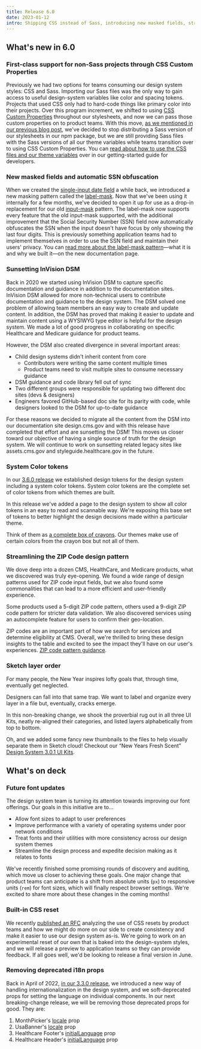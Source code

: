 ```yaml
---
title: Release 6.0
date: 2023-01-12
intro: Shipping CSS instead of Sass, introducing new masked fields, streamlining ZIP code patterns, and more
---
```


## What's new in 6.0

### First-class support for non-Sass projects through CSS Custom Properties

Previously we had two options for teams consuming our design system styles: CSS and Sass. Importing our Sass files was the only way to gain access to useful design-system variables like color and spacing tokens. Projects that used CSS only had to hard-code things like primary color into their projects. Over this program increment, we shifted to using [CSS Custom Properties](https://developer.mozilla.org/en-US/docs/Web/CSS/--*) throughout our stylesheets, and now we can pass those custom properties on to product teams. With this move, [as we mentioned in our previous blog post](https://design.cms.gov/blog/?theme=core#sasscss-changes), we've decided to stop distributing a Sass version of our stylesheets in our npm package, but we are still providing Sass files with the Sass versions of all our theme variables while teams transition over to using CSS Custom Properties. You can [read about how to use the CSS files and our theme variables](https://design.cms.gov/getting-started/for-developers/) over in our getting-started guide for developers.

### New masked fields and automatic SSN obfuscation

When we created the [single-input date field](https://design.cms.gov/components/date-field/single-input-date-field/) a while back, we introduced a new masking pattern called the [label-mask](https://design.cms.gov/components/text-field/label-masked-field/). Now that we've been using it internally for a few months, we've decided to open it up for use as a drop-in replacement for our old [input-mask](https://design.cms.gov/components/text-field/input-masked-field/) pattern. The label-mask now supports every feature that the old input-mask supported, with the additional improvement that the Social Security Number (SSN) field now automatically obfuscates the SSN when the input doesn't have focus by only showing the last four digits. This is previously something application teams had to implement themselves in order to use the SSN field and maintain their users' privacy. You can [read more about the label-mask pattern](https://design.cms.gov/components/text-field/label-masked-field/)—what it is and why we built it—on the new documentation page.

### Sunsetting InVision DSM

Back in 2020 we started using InVision DSM to capture specific documentation and guidance in addition to the documentation sites. InVision DSM allowed for more non-technical users to contribute documentation and guidance to the design system. The DSM solved one problem of allowing team members an easy way to create and update content. In addition, the DSM has proved that making it easier to update and maintain content using a WYSIWYG type editor is helpful for the design system. We made a lot of good progress in collaborating on specific Healthcare and Medicare guidance for product teams.

However, the DSM also created divergence in several important areas:  
  
- Child design systems didn't inherit content from core
    - Contributors were writing the same content multiple times
    - Product teams need to visit multiple sites to consume necessary guidance
- DSM guidance and code library fell out of sync
- Two different groups were responsible for updating two different doc sites (devs & designers)
- Engineers favored GitHub-based doc site for its parity with code, while designers looked to the DSM for up-to-date guidance

For these reasons we decided to migrate all the content from the DSM into our documentation site design.cms.gov and with this release have completed that effort and are sunsetting the DSM! This moves us closer toward our objective of having a single source of truth for the design system. We will continue to work on sunsetting related legacy sites like assets.cms.gov and styleguide.healthcare.gov in the future.

### System Color tokens

In our [3.6.0 release](https://github.com/CMSgov/design-system/releases/tag/%40cmsgov%2Fdesign-system%403.6.0) we established design tokens for the design system including a system color tokens. System color tokens are the complete set of color tokens from which themes are built.

In this release we've added a page to the design system to show all color tokens in an easy to read and scannable way. We're exposing this base set of tokens to better highlight the design decisions made within a particular theme.

Think of them as [a complete box of crayons](https://design.cms.gov/foundation/system-color-tokens/?theme=core). Our themes make use of certain colors from the crayon box but not all of them.

### Streamlining the ZIP Code design pattern

We dove deep into a dozen CMS, HealthCare, and Medicare products, what we discovered was truly eye-opening. We found a wide range of design patterns used for ZIP code input fields, but we also found some commonalities that can lead to a more efficient and user-friendly experience.

Some products used a 5-digit ZIP code pattern, others used a 9-digit ZIP code pattern for stricter data validation. We also discovered services using an autocomplete feature for users to confirm their geo-location.

ZIP codes are an important part of how we search for services and determine eligibility at CMS. Overall, we're thrilled to bring these design insights to the table and excited to see the impact they'll have on our user's experiences. [ZIP code pattern guidance](https://design.cms.gov/patterns/zip-codes/?theme=core).

### Sketch layer order

For many people, the New Year inspires lofty goals that, through time, eventually get neglected.

Designers can fall into that same trap. We want to label and organize every layer in a file but, eventually, cracks emerge.

In this non-breaking change, we shook the proverbial rug out in all three UI Kits, neatly re-aligned their categories, and listed layers alphabetically from top to bottom.

Oh, and we added some fancy new thumbnails to the files to help visually separate them in Sketch cloud! Checkout our “New Years Fresh Scent” [Design System 3.0.1 UI Kits](https://www.sketch.com/workspace/7688a8c5-c5a5-4944-bd1d-81f2169122ef/p/e0c14ddc-de5f-42bb-815d-be8ba96c39d1).

## What's on deck

### Future font updates

The design system team is turning its attention towards improving our font offerings. Our goals in this initiative are to…
- Allow font sizes to adapt to user preferences
- Improve performance with a variety of operating systems under poor network conditions
- Treat fonts and their utilities with more consistency across our design system themes
- Streamline the design process and expedite decision making as it relates to fonts

We've recently finished some promising rounds of discovery and auditing, which move us closer to achieving these goals. One major change that product teams can anticipate is a shift from absolute units (`px`) to responsive units (`rem`) for font sizes, which will finally respect browser settings. We're excited to share more about these changes in the coming months!

### Built-in CSS reset

We recently [published an RFC](https://github.com/CMSgov/design-system/discussions/2333) analyzing the use of CSS resets by product teams and how we might do more on our side to create consistency and make it easier to use our design system as-is. We're going to work on an experimental reset of our own that is baked into the design-system styles, and we will release a preview to application teams so they can provide feedback. If all goes well, we'd be looking to release a final version in June.

### Removing deprecated i18n props

Back in April of 2022, [in our 3.3.0 release](https://github.com/CMSgov/design-system/releases/tag/%40cmsgov%2Fdesign-system%403.3.0), we introduced a new way of handling internationalization in the design system, and we soft-deprecated props for setting the language on individual components. In our next breaking-change release, we will be removing those deprecated props for good. They are:

1. MonthPicker's [locale](https://github.com/CMSgov/design-system/blob/master/packages/design-system/src/components/MonthPicker/MonthPicker.tsx#L34) prop
2. UsaBanner's [locale](https://github.com/CMSgov/design-system/blob/master/packages/design-system/src/components/UsaBanner/UsaBanner.tsx#L31) prop
3. Healthcare Footer's [initialLanguage](https://github.com/CMSgov/design-system/blob/master/packages/ds-healthcare-gov/src/components/Footer/Footer.tsx#L18) prop
4. Healthcare Header's [initialLanguage](https://github.com/CMSgov/design-system/blob/master/packages/ds-healthcare-gov/src/components/Header/Header.tsx#L28) prop
